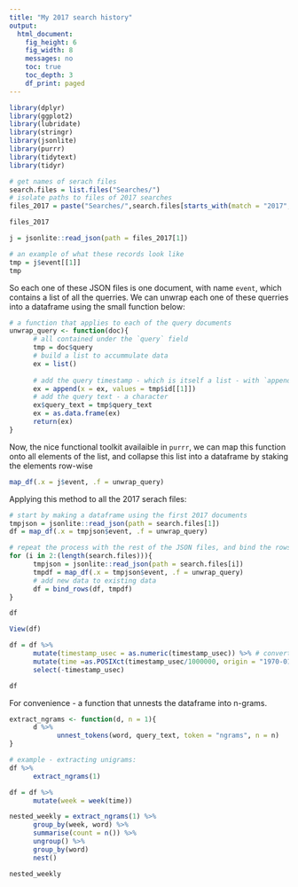 ```yaml
---
title: "My 2017 search history"
output:
  html_document:
    fig_height: 6
    fig_width: 8
    messages: no
    toc: true
    toc_depth: 3
    df_print: paged
---
```


```R
library(dplyr)
library(ggplot2)
library(lubridate)
library(stringr)
library(jsonlite)
library(purrr)
library(tidytext)
library(tidyr)
```


```R
# get names of serach files
search.files = list.files("Searches/")
# isolate paths to files of 2017 searches
files_2017 = paste("Searches/",search.files[starts_with(match = "2017", ignore.case = FALSE, vars = search.files)], sep = "")

files_2017

```

```R

j = jsonlite::read_json(path = files_2017[1])

# an example of what these records look like
tmp = j$event[[1]]
tmp
```

So each one of these JSON files is one document, with name `event`, which contains a list of all the querries. We can unwrap each one of these querries into a dataframe using the small function below:

```R
# a function that applies to each of the query documents
unwrap_query <- function(doc){
      # all contained under the `query` field  
      tmp = doc$query
      # build a list to accummulate data
      ex = list()
      
      # add the query timestamp - which is itself a list - with `append` base function.
      ex = append(x = ex, values = tmp$id[[1]])
      # add the query text - a character
      ex$query_text = tmp$query_text
      ex = as.data.frame(ex)
      return(ex)
}

```


Now, the nice functional toolkit availaible in `purrr`, we can map this function onto all elements of the list, and collapse this list into a dataframe by staking the elements row-wise


```R
map_df(.x = j$event, .f = unwrap_query)
```

Applying this method to all the 2017 serach files: 

```R
# start by making a dataframe using the first 2017 documents
tmpjson = jsonlite::read_json(path = search.files[1])
df = map_df(.x = tmpjson$event, .f = unwrap_query)

# repeat the process with the rest of the JSON files, and bind the rows to get one dataframe. 
for (i in 2:(length(search.files))){
      tmpjson = jsonlite::read_json(path = search.files[i])
      tmpdf = map_df(.x = tmpjson$event, .f = unwrap_query)
      # add new data to existing data
      df = bind_rows(df, tmpdf)
}


```

```R
df
```

```R
View(df)
```

```R
df = df %>%
      mutate(timestamp_usec = as.numeric(timestamp_usec)) %>% # convert usec time to numeric
      mutate(time =as.POSIXct(timestamp_usec/1000000, origin = "1970-01-01" )) %>% # convert to regular timestamp
      select(-timestamp_usec)
```

```R
df
```


For convenience - a function that unnests the dataframe into n-grams. 

```R
extract_ngrams <- function(d, n = 1){
      d %>%
            unnest_tokens(word, query_text, token = "ngrams", n = n)
}

```
```R
# example - extracting unigrams:
df %>%
      extract_ngrams(1)
```

```R
df = df %>%
      mutate(week = week(time))

nested_weekly = extract_ngrams(1) %>%
      group_by(week, word) %>%
      summarise(count = n()) %>%
      ungroup() %>%
      group_by(word)
      nest()
```

```R
nested_weekly

```













